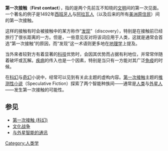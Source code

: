 {{Other uses
|subject=两个先前互不知晓文明间的第一次见面
|disambig=簡
}}
'''第一次接触'''（'''First contact'''），指的是两个先前互不知晓的[[文明|文明]]间的第一次见面。一个著名的例子是1492年[[西班牙|西班牙人]]与[[阿拉瓦人|阿拉瓦人]]（以及后来的所有[[美洲原住民|美洲原住民]]）间的第一次接触。

这样的接触有时会被接触中的某方称作“[[发现_(观测)|发现]]”（discovery），特别是在接触前已经旅行了很长距离的一方。但是，一些意见反对将该词应用于人类，这就是通常会首选“第一次接触”的原因，而“发现”这一术语则更多地在[[地理学|地理学]]上提及。

当外來者较對方有着显著的[[科技|科技]]优势时，会因其优势而占据有利地位，并常常伴随着破坏或瓦解。[[疾病|疾病]]的传入也是一个因素，特别是当只有一方能对其广泛[[免疫|免疫]]的时候。

在[[科幻小说|科幻]]与[[奇幻小说|奇幻]]小说中，经常可以见到有关此主题的虚构内容。[[第一次接触_(科幻)|第一次接触]]主题的[[推测性小说|推测性小说]]（Speculative Fiction）探索了两个智能种族间——通常是[[人类|人类]]与[[外星人|外星人]]——发生第一次接触的可能性。

== 参见 ==
* [[第一次接触_(科幻)|第一次接触 (科幻)]]
* [[文化战争|文化战争]]
* [[与外星智能的通讯|与外星智能的通讯]]

{{Anthrop-stub}}
[[Category:人类学|Category:人类学]]